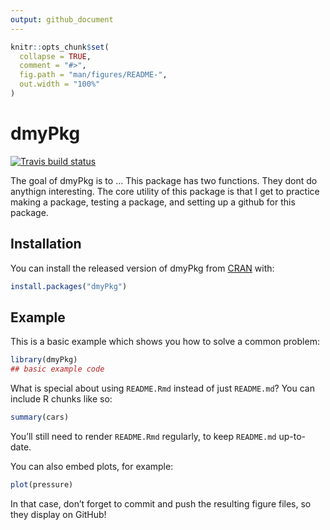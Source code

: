```yaml
---
output: github_document
---
```


<!-- README.md is generated from README.Rmd. Please edit that file -->

```r
knitr::opts_chunk$set(
  collapse = TRUE,
  comment = "#>",
  fig.path = "man/figures/README-",
  out.width = "100%"
)
```
# dmyPkg

<!-- badges: start -->
[![Travis build status](https://travis-ci.org/FranklinBetten/dmyPkg.svg?branch=master)](https://travis-ci.org/FranklinBetten/dmyPkg)
<!-- badges: end -->

The goal of dmyPkg is to ...
This package has two functions. They dont do anythign interesting. The core utility
of this package is that I get to practice making a package, testing a package, and setting
up a github for this package. 
    
## Installation

You can install the released version of dmyPkg from [CRAN](https://CRAN.R-project.org) with:

``` r
install.packages("dmyPkg")
```

## Example

This is a basic example which shows you how to solve a common problem:

```r
library(dmyPkg)
## basic example code
```

What is special about using `README.Rmd` instead of just `README.md`? You can include R chunks like so:

```r
summary(cars)
```

You'll still need to render `README.Rmd` regularly, to keep `README.md` up-to-date.

You can also embed plots, for example:

```r
plot(pressure)
```

In that case, don't forget to commit and push the resulting figure files, so they display on GitHub!

